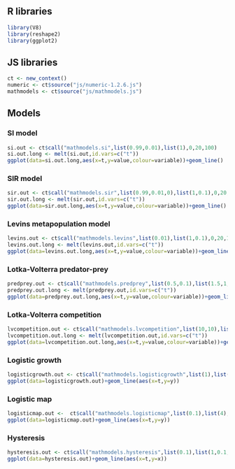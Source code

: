 ## R libraries

```r
library(V8)
library(reshape2)
library(ggplot2)
```

## JS libraries

```r
ct <- new_context()
numeric <- ct$source("js/numeric-1.2.6.js")
mathmodels <- ct$source("js/mathmodels.js")
```

## Models

### SI model

```r
si.out <- ct$call("mathmodels.si",list(0.99,0.01),list(1),0,20,100)
si.out.long <- melt(si.out,id.vars=c("t"))
ggplot(data=si.out.long,aes(x=t,y=value,colour=variable))+geom_line()
```

### SIR model

```r
sir.out <- ct$call("mathmodels.sir",list(0.99,0.01,0),list(1,0.1),0,20,100)
sir.out.long <- melt(sir.out,id.vars=c("t"))
ggplot(data=sir.out.long,aes(x=t,y=value,colour=variable))+geom_line()
```

### Levins metapopulation model

```r
levins.out <- ct$call("mathmodels.levins",list(0.01),list(1,0.1),0,20,100)
levins.out.long <- melt(levins.out,id.vars=c("t"))
ggplot(data=levins.out.long,aes(x=t,y=value,colour=variable))+geom_line()
```

### Lotka-Volterra predator-prey

```r
predprey.out <- ct$call("mathmodels.predprey",list(0.5,0.1),list(1.5,1,1,1),0,20,100)
predprey.out.long <- melt(predprey.out,id.vars=c("t"))
ggplot(data=predprey.out.long,aes(x=t,y=value,colour=variable))+geom_line()
```

### Lotka-Volterra competition

```r
lvcompetition.out <- ct$call("mathmodels.lvcompetition",list(10,10),list(0.2,0.1,100,0.5,0.1,100),0,100,100)
lvcompetition.out.long <- melt(lvcompetition.out,id.vars=c("t"))
ggplot(data=lvcompetition.out.long,aes(x=t,y=value,colour=variable))+geom_line()
```

### Logistic growth

```r
logisticgrowth.out <- ct$call("mathmodels.logisticgrowth",list(1),list(1,500),0,20,100)
ggplot(data=logisticgrowth.out)+geom_line(aes(x=t,y=y))
```


### Logistic map

```r
logisticmap.out <-  ct$call("mathmodels.logisticmap",list(0.1),list(4),101)
ggplot(data=logisticmap.out)+geom_line(aes(x=t,y=y))
```


### Hysteresis

```r
hysteresis.out <- ct$call("mathmodels.hysteresis",list(0.1),list(1,0.1,0,0.1,0.1),0,20,100)
ggplot(data=hysteresis.out)+geom_line(aes(x=t,y=x))
```


